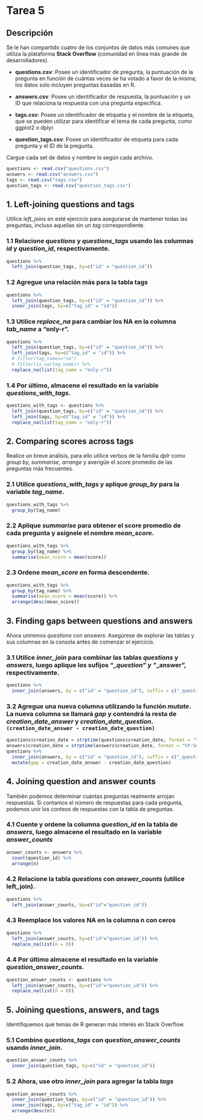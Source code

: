 # Tarea 5

## Descripción

Se le han compartido cuatro de los conjuntos de datos más comunes que utiliza la plataforma **Stack Overflow** (comunidad en línea más grande de desarrolladores).

-   **questions.csv**: Posee un identificador de pregunta, la puntuación de la pregunta en función de cuántas veces se ha votado a favor de la misma; los datos solo incluyen preguntas basadas en R.

-   **answers.csv**: Posee un identificador de respuesta, la puntuación y un ID que relaciona la respuesta con una pregunta específica.

-   **tags.csv**: Posee un identificador de etiqueta y el nombre de la etiqueta, que se pueden utilizar para identificar el tema de cada pregunta, como ggplot2 o dplyr.

-   **question_tags.csv**: Posee un identificador de etiqueta para cada pregunta y el ID de la pregunta.

Cargue cada set de datos y nombre lo según cada archivo.

```r
questions <- read.csv("questions.csv")
answers <- read.csv("answers.csv")
tags <- read.csv("tags.csv")
question_tags <- read.csv("question_tags.csv")
```

## 1. Left-joining questions and tags

Utilice *left_joins* en esté ejercicio para asegurarse de mantener todas las preguntas, incluso aquellas sin un *tag* correspondiente.

### 1.1 Relacione *questions* y *questions_tags* usando las columnas *id* y *question_id*, respectivamente.

```r
questions %>%
  left_join(question_tags, by=c("id" = "question_id"))
```

### 1.2 Agregue una relación más para la tabla tags

```r
questions %>%
  left_join(question_tags, by=c("id" = "question_id")) %>%
  inner_join(tags, by=c("tag_id" = "id"))
```

### 1.3 Utilice *replace_na* para cambiar los NA en la columna *tab_name* a "only-r".

```r
questions %>%
  left_join(question_tags, by=c("id" = "question_id")) %>%
  left_join(tags, by=c("tag_id" = "id")) %>%
  # filter(tag_name=="na")
  # filter(is.na(tag_name)) %>%
  replace_na(list(tag_name = "only-r"))
```

### 1.4 Por último, almacene el resultado en la variable *questions_with_tags*.

```r
questions_with_tags <- questions %>%
  left_join(question_tags, by=c("id" = "question_id")) %>%
  left_join(tags, by=c("tag_id" = "id")) %>%
  replace_na(list(tag_name = "only-r"))
```

## 2. Comparing scores across tags

Realice un breve análisis, para ello utilice verbos de la familia *dplr* como *group by, summarise, arrange* y averigüe el score promedio de las preguntas más frecuentes.

### 2.1 Utilice *questions_with_tags* y aplique *group_by* para la variable *tag_name*.

```r
questions_with_tags %>%
  group_by(tag_name)
```

### 2.2 Aplique *summarise* para obtener el score promedio de cada pregunta y asígnele el nombre *mean_score*.

```r
questions_with_tags %>%
  group_by(tag_name) %>%
  summarise(mean_score = mean(score))
```

### 2.3 Ordene *mean_score* en forma descendente.

```r
questions_with_tags %>%
  group_by(tag_name) %>%
  summarise(mean_score = mean(score)) %>%
  arrange(desc(mean_score))
```

## 3. Finding gaps between questions and answers

Ahora uniremos *questions* con *answers*. Asegúrese de explorar las tablas y sus columnas en la consola antes de comenzar el ejercicio.

### 3.1 Utilice *inner_join* para combinar las tablas *questions* y *answers*, luego aplique los sufijos "\_*question" y "*\_answer", respectivamente.

```r
questions %>%
  inner_join(answers, by = c("id" = "question_id"), suffix = c("_question", "_answer"))
```

### 3.2 Agregue una nueva columna utilizando la función *mutate*. La nueva columna se llamará *gap* y contendrá la resta de *creation_date_answer* y *creation_date_question*. `(creation_date_answer - creation_date_question)`

```r
questions$creation_date = strptime(questions$creation_date, format = "%Y-%m-%d")
answers$creation_date = strptime(answers$creation_date, format = "%Y-%m-%d")
questions %>%
  inner_join(answers, by = c("id" = "question_id"), suffix = c("_question", "_answer")) %>%
  mutate(gap = creation_date_answer - creation_date_question)
```

## 4. Joining question and answer counts

También podemos determinar cuántas preguntas realmente arrojan respuestas. Si contamos el número de respuestas para cada pregunta, podemos unir los conteos de respuestas con la tabla de preguntas.

### 4.1 Cuente y ordene la columna *question_id* en la tabla de *answers*, luego almacene el resultado en la variable *answer_counts*

```r
answer_counts <- answers %>%
  count(question_id) %>%
  arrange(n)
```

### 4.2 Relacione la tabla *questions* con *answer_counts* (utilice left_join).

```r
questions %>%
  left_join(answer_counts, by=c("id"="question_id"))
```

### 4.3 Reemplace los valores NA en la columna n con ceros

```r
questions %>%
  left_join(answer_counts, by=c("id"="question_id")) %>%
  replace_na(list(n = 0))
```

### 4.4 Por último almacene el resultado en la variable *question_answer_counts*.

```r
question_answer_counts <- questions %>%
  left_join(answer_counts, by=c("id"="question_id")) %>%
  replace_na(list(n = 0))
```

## 5. Joining questions, answers, and tags

Identifiquemos qué temas de R generan más interés en Stack Overflow.

### 5.1 Combine *questions_tags* con *question_answer_counts* usando *inner_join*.

```r
question_answer_counts %>%
  inner_join(question_tags, by=c("id" = "question_id"))
```

### 5.2 Ahora, use otro *inner_join* para agregar la tabla *tags*

```r
question_answer_counts %>%
  inner_join(question_tags, by=c("id" = "question_id")) %>%
  inner_join(tags, by=c("tag_id" = "id")) %>%
  arrange(desc(n))
```
